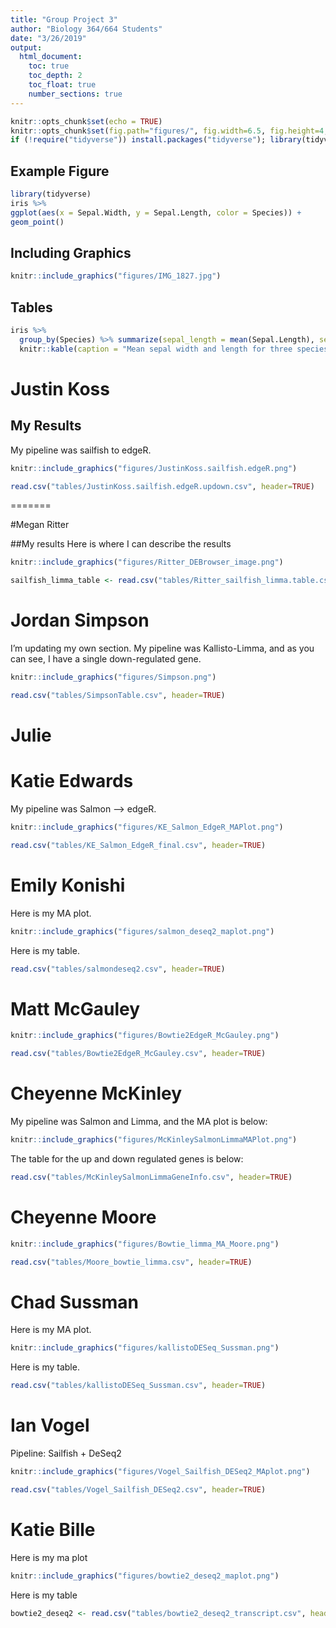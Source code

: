 ```yaml
---
title: "Group Project 3"
author: "Biology 364/664 Students"
date: "3/26/2019"
output:
  html_document:
    toc: true
    toc_depth: 2
    toc_float: true
    number_sections: true
---
```


```r
knitr::opts_chunk$set(echo = TRUE)
knitr::opts_chunk$set(fig.path="figures/", fig.width=6.5, fig.height=4, fig.align="center")
if (!require("tidyverse")) install.packages("tidyverse"); library(tidyverse)
```

## Example Figure

```r
library(tidyverse)
iris %>%
ggplot(aes(x = Sepal.Width, y = Sepal.Length, color = Species)) +
geom_point() 
```

## Including Graphics

```r
knitr::include_graphics("figures/IMG_1827.jpg") 
```

## Tables

```r
iris %>%
  group_by(Species) %>% summarize(sepal_length = mean(Sepal.Length), sepal_width = mean(Sepal.Width)) %>% 
  knitr::kable(caption = "Mean sepal width and length for three species of _Iris_.") 
```



# Justin Koss

## My Results
My pipeline was sailfish to edgeR.

```r
knitr::include_graphics("figures/JustinKoss.sailfish.edgeR.png") 
```

```r
read.csv("tables/JustinKoss.sailfish.edgeR.updown.csv", header=TRUE) 
```

=======

#Megan Ritter

##My results
Here is where I can describe the results


```r
knitr::include_graphics("figures/Ritter_DEBrowser_image.png") 
```

```r
sailfish_limma_table <- read.csv("tables/Ritter_sailfish_limma.table.csv", header=TRUE) 
```

# Jordan Simpson

I'm updating my own section. My pipeline was Kallisto-Limma, and as you can see, I have a single down-regulated gene.

```r
knitr::include_graphics("figures/Simpson.png") 
```

```r
read.csv("tables/SimpsonTable.csv", header=TRUE) 
```


# Julie


# Katie Edwards
My pipeline was Salmon --> edgeR. 

```r
knitr::include_graphics("figures/KE_Salmon_EdgeR_MAPlot.png") 
```

```r
read.csv("tables/KE_Salmon_EdgeR_final.csv", header=TRUE) 
```


# Emily Konishi

Here is my MA plot.

```r
knitr::include_graphics("figures/salmon_deseq2_maplot.png") 
```

Here is my table.

```r
read.csv("tables/salmondeseq2.csv", header=TRUE) 
```
# Matt McGauley

```r
knitr::include_graphics("figures/Bowtie2EdgeR_McGauley.png") 
```

```r
read.csv("tables/Bowtie2EdgeR_McGauley.csv", header=TRUE) 
```


# Cheyenne McKinley
My pipeline was Salmon and Limma, and the MA plot is below:
```r
knitr::include_graphics("figures/McKinleySalmonLimmaMAPlot.png")
```

The table for the up and down regulated genes is below:
```r
read.csv("tables/McKinleySalmonLimmaGeneInfo.csv", header=TRUE) 
```

# Cheyenne Moore
```r
knitr::include_graphics("figures/Bowtie_limma_MA_Moore.png") 
```
```r
read.csv("tables/Moore_bowtie_limma.csv", header=TRUE)
```


# Chad Sussman
Here is my MA plot.

```r
knitr::include_graphics("figures/kallistoDESeq_Sussman.png") 
```

Here is my table.

```r
read.csv("tables/kallistoDESeq_Sussman.csv", header=TRUE) 
```

# Ian Vogel
Pipeline: Sailfish + DeSeq2
```r
knitr::include_graphics("figures/Vogel_Sailfish_DESeq2_MAplot.png") 
```

```r
read.csv("tables/Vogel_Sailfish_DESeq2.csv", header=TRUE)
```

# Katie Bille
Here is my ma plot
```r
knitr::include_graphics("figures/bowtie2_deseq2_maplot.png") 
```

Here is my table
```r
bowtie2_deseq2 <- read.csv("tables/bowtie2_deseq2_transcript.csv", header=TRUE)
```
